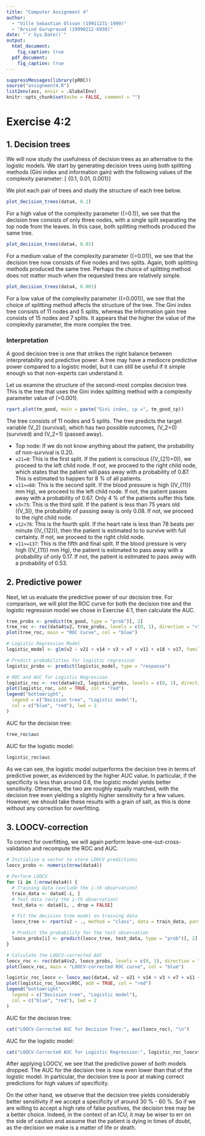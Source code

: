 ```yaml
---
title: "Computer Assignment 4"
author:
  - "Ville Sebastian Olsson (19911231-1999)"
  - "Arvind Guruprasad (19990212-6938)"
date: "`r Sys.Date()`"
output:
  html_document:
    fig_caption: true
  pdf_document:
    fig_caption: true
---
```


```r
suppressMessages(library(pROC))
source("assignment4.R")
list2env(ass, envir = .GlobalEnv)
knitr::opts_chunk$set(echo = FALSE, comment = "")
```

# Exercise 4:2

## 1. Decision trees

We will now study the usefulness of decision trees
as an alternative to the logistic models.
We start by generating decision trees using both splitting methods
(Gini index and information gain) with the following values of the complexity
parameter:
\[\text{cp} \in \{0.1, 0.01, 0.001\}\]

We plot each pair of trees and study the structure of each tree below.

```r
plot_decision_trees(data4, 0.1)
```

For a high value of the complexity parameter (\(\text{cp}=0.1\)),
we see that the decision tree consists of only three nodes,
with a single split separating the top node from the leaves.
In this case, both splitting methods produced the same tree.

```r
plot_decision_trees(data4, 0.01)
```

For a medium value of the complexity parameter (\(\text{cp}=0.01\)),
we see that the decision tree now consists of five nodes and two splits.
Again, both splitting methods produced the same tree.
Perhaps the choice of splitting method does not matter much when
the requested trees are relatively simple.

```r
plot_decision_trees(data4, 0.001)
```

For a low value of the complexity parameter (\(\text{cp}=0.001\)),
we see that
the choice of splitting method affects the structure of the tree.
The Gini index tree consists of 11 nodes and 5 splits,
whereas the Information gain tree consists of 15 nodes and 7 splits.
It appears that the higher the value of the complexity parameter,
the more complex the tree.

### Interpretation

A good decision tree is one that strikes the right balance between
interpretability and predictive power.
A tree may have a mediocre predictive power
compared to a logistic model, but it can still be useful
if it simple enough so that non-experts can
understand it.

Let us examine the structure of the second-most complex decision
tree. This is the tree that uses the Gini index splitting method
with a complexity parameter value of \(\text{cp}=0.001\).

```r
rpart.plot(tm_good, main = paste("Gini index, cp =", tm_good_cp))
```

The tree consists of 11 nodes and 5 splits.
The tree predicts the target variable \(V_2\) (survival),
which has two possible outcomes, \(V_2=0\) (survived) and \(V_2=1\) (passed away).

* Top node: If we do not know anything about the patient,
the probability of non-survival is 0.20.
* `v21=0`: This is the first split.
If the patient is conscious (\(V_{21}=0\)),
we proceed to the left child node.
If not, we proceed to the right child node,
which states that the patient will pass away with a probability
of 0.87. This is estimated to happen for 8 % of all patients.
* `v11>=88`: This is the second split. If the blood pressure is high (\(V_{11}\geq 88\) mm Hg),
we proceed to the left child node.
If not, the patient passes away with a probability of 0.67.
Only 4 \% of the patients suffer this fate.
* `v3<75`: This is the third split.
If the patient is less than 75 years old (\(V_3\leq 75\)),
the probability of passing away is only 0.08.
If not, we proceed to the right child node.
* `v12<78`: This is the fourth split. If the heart rate
is less than 78 beats per minute (\(V_{12}\leq 78\)),
then the patient is estimated to to survive with full certainty.
If not, we proceed to the right child node.
* `v11>=137`: This is the fifth and final split.
If the blood pressure is very high (\(V_{11}\geq 137\) mm Hg),
the patient is estimated to pass away with a probability of
only 0.17. If not, the patient is estimated to pass away with
a probability of 0.53.

## 2. Predictive power

Next, let us evaluate the predictive power of our decision tree.
For comparison, we will plot the ROC curve for
both the decision tree and the logistic regression model
we chose in Exercise 4:1,
then calculate the AUC.

```r
tree_probs <- predict(tm_good, type = "prob")[, 2]
tree_roc <- roc(data4$v2, tree_probs, levels = c(0, 1), direction = "<")
plot(tree_roc, main = "ROC Curve", col = "blue")

# Logistic Regression Model
logistic_model <- glm(v2 ~ v21 + v14 + v3 + v7 + v11 + v18 + v17, family = binomial, data = data)

# Predict probabilities for logistic regression
logistic_probs <- predict(logistic_model, type = "response")

# ROC and AUC for Logistic Regression
logistic_roc <- roc(data4$v2, logistic_probs, levels = c(0, 1), direction = "<")
plot(logistic_roc, add = TRUE, col = "red")
legend("bottomright",
  legend = c("Decision tree", "Logistic model"),
  col = c("blue", "red"), lwd = 2
)
```

AUC for the decision tree:
```r
tree_roc$auc
```

AUC for the logistic model:
```r
logistic_roc$auc
```

As we can see, the logistic model
outperforms the decision tree in terms of predictive power,
as evidenced by the higher AUC value.
In particular, if the specificity is less than around 0.6,
the logistic model yields better sensitivity.
Otherwise, the two are roughly equally matched,
with the decision tree even yielding a slightly
higher sensitivity for a few values.
However, we should take these results with a grain of salt,
as this is done without any correction for overfitting.

## 3. LOOCV-correction

To correct for overfitting, we will again perform
leave-one-out-cross-validation and recompute
the ROC and AUC.

```r
# Initialize a vector to store LOOCV predictions
loocv_probs <- numeric(nrow(data4))

# Perform LOOCV
for (i in 1:nrow(data4)) {
  # Training data (exclude the i-th observation)
  train_data <- data4[-i, ]
  # Test data (only the i-th observation)
  test_data <- data4[i, , drop = FALSE]

  # Fit the decision tree model on training data
  loocv_tree <- rpart(v2 ~ ., method = "class", data = train_data, parms = list(split = "information"), cp = 0.001)

  # Predict the probability for the test observation
  loocv_probs[i] <- predict(loocv_tree, test_data, type = "prob")[, 2]
}

# Calculate the LOOCV-corrected AUC
loocv_roc <- roc(data4$v2, loocv_probs, levels = c(0, 1), direction = "<")
plot(loocv_roc, main = "LOOCV-corrected ROC curve", col = "blue")

logistic_roc_loocv <- loocv_auc(data4, v2 ~ v21 + v14 + v3 + v7 + v11 + v18 + v17)
plot(logistic_roc_loocv$ROC, add = TRUE, col = "red")
legend("bottomright",
  legend = c("Decision tree", "Logistic model"),
  col = c("blue", "red"), lwd = 2
)
```

AUC for the decision tree:

```r
cat("LOOCV-Corrected AUC for Decision Tree:", auc(loocv_roc), "\n")
```

AUC for the logistic model:

```r
cat("LOOCV-Corrected AUC for Logistic Regression:", logistic_roc_loocv$AUC, "\n")
```

After applying LOOCV, we see that
the predictive power of both models dropped.
The AUC for the decision tree is now even lower than that of
the logistic model.
In particular, the decision tree is poor at making
correct predictions for high values of specificity.

On the other hand,
we observe that the decision tree
yields considerably better sensitivity
if we accept a specificity of around 30 \% - 60 \%.
So if we are willing to accept a high rate of
false positives, the decision tree may be a better choice.
Indeed, in the context of an ICU, it may
be wiser to err on the side of caution and
assume that the patient is dying in times of doubt,
as the decision we make is a matter of life or death.
